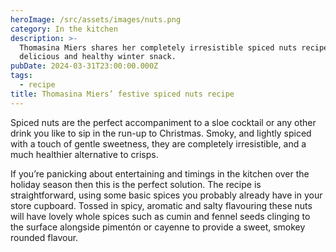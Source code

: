 ```yaml
---
heroImage: /src/assets/images/nuts.png
category: In the kitchen
description: >-
  Thomasina Miers shares her completely irresistible spiced nuts recipe for a
  delicious and healthy winter snack.
pubDate: 2024-03-31T23:00:00.000Z
tags:
  - recipe
title: Thomasina Miers’ festive spiced nuts recipe
---
```


Spiced nuts are the perfect accompaniment to a sloe cocktail or any other drink you like to sip in the run-up to Christmas. Smoky, and lightly spiced with a touch of gentle sweetness, they are completely irresistible, and a much healthier alternative to crisps.

If you’re panicking about entertaining and timings in the kitchen over the holiday season then this is the perfect solution. The recipe is straightforward, using some basic spices you probably already have in your store cupboard. Tossed in spicy, aromatic and salty flavouring these nuts will have lovely whole spices such as cumin and fennel seeds clinging to the surface alongside pimentón or cayenne to provide a sweet, smokey rounded flavour.
